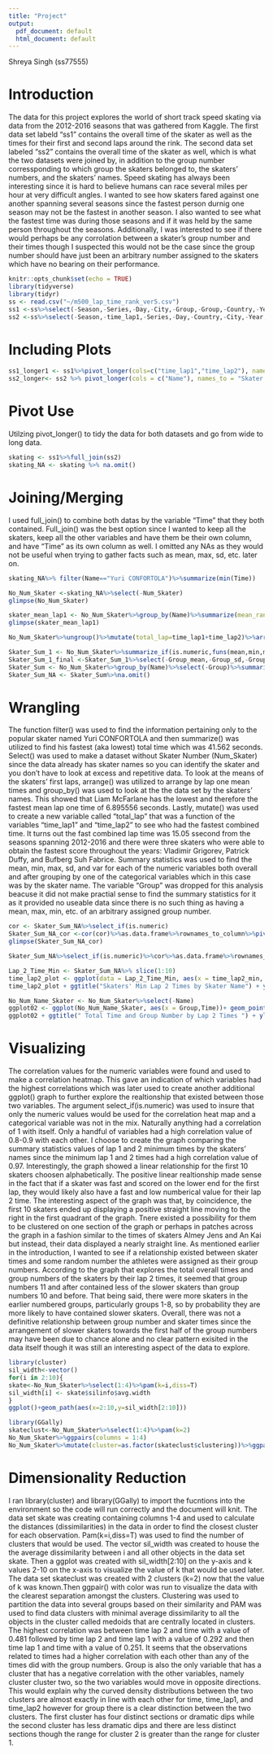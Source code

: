 ```yaml
---
title: "Project"
output:
  pdf_document: default
  html_document: default
---
```

Shreya Singh (ss77555)

# Introduction

The data for this project explores the world of short track speed skating via data from the 2012-2016 seasons that was gathered from Kaggle. The first data set labeld "ss1" contains the overall time of the skater as well as the times for their first and second laps around the rink. The second data set labeled "ss2" contains the overall time of the skater as well, which is what the two datasets were joined by, in addition to the group number corressponding to which group the skaters belonged to, the skaters' numbers, and the skaters' names. Speed skating has always been interesting since it is hard to believe humans can race several miles per hour at very difficult angles. I wanted to see how skaters fared against one another spanning several seasons since the fastest person durnig one season may not be the fastest in another season. I also wanted to see what the fastest time was during those seasons and if it was held by the same person throughout the seasons. Additionally, I was interested to see if there would perhaps be any corrolation between a skater's group number and their times though I suspected this would not be the case since the group number should have just been an arbitrary number assigned to the skaters which have no bearing on their performance. 

```r
knitr::opts_chunk$set(echo = TRUE)
library(tidyverse)
library(tidyr)
ss <- read.csv("~/m500_lap_time_rank_ver5.csv")
ss1 <-ss%>%select(-Season,-Series,-Day,-City,-Group,-Group,-Country,-Year,-Month,-Distance,-Round,-Num_Skater,-Name,-Nationality,-Rank_In_Group,-Start_Position,-Qualification,-rank_lap1,-rank_lap2,-rank_lap3,-time_lap3,-rank_lap4,-time_lap4,-rank_lap5,-time_lap5,-Time_Event)
ss2 <-ss%>%select(-Season,-time_lap1,-Series,-Day,-Country,-City,-Year,-Month,-Distance,-Round,-Nationality,-Rank_In_Group,-Start_Position,-Qualification,-rank_lap1,-rank_lap2,-time_lap2,-rank_lap3,-time_lap3,-rank_lap4,-time_lap4,-rank_lap5,-time_lap5,-Time_Event)
```


# Including Plots

```r
ss1_longer1 <- ss1%>%pivot_longer(cols=c("time_lap1","time_lap2"), names_to="time_lap", values_to="Values")
ss2_longer<- ss2 %>% pivot_longer(cols = c("Name"), names_to = "Skater Info", values_to = "Value")
```

# Pivot Use 
Utilzing pivot_longer() to tidy the data for both datasets and go from wide to long data.

```r
skating <- ss1%>%full_join(ss2)
skating_NA <- skating %>% na.omit()
```

# Joining/Merging

I used full_join() to combine both datas by the variable "Time" that they both contained. Full_join() was the best option since I wanted to keep all the skaters, keep all the other variables and have them be their own column, and have "Time" as its own column as well. I omitted any NAs as they would not be useful when trying to gather facts such as mean, max, sd, etc. later on. 


```r
skating_NA%>% filter(Name=="Yuri CONFORTOLA")%>%summarize(min(Time))
```

```r
No_Num_Skater <-skating_NA%>%select(-Num_Skater)
glimpse(No_Num_Skater)
```

```r
skater_mean_lap1 <- No_Num_Skater%>%group_by(Name)%>%summarize(mean_rank=mean(time_lap1,na.rm=T))%>%arrange(mean_rank)
glimpse(skater_mean_lap1)
```
 
```r
No_Num_Skater%>%ungroup()%>%mutate(total_lap=time_lap1+time_lap2)%>%arrange(desc(Name))%>%filter(total_lap==min(total_lap))
```
  

```r
Skater_Sum_1 <- No_Num_Skater%>%summarize_if(is.numeric,funs(mean,min,max,sd,var))%>%glimpse()
Skater_Sum_1_final <-Skater_Sum_1%>%select(-Group_mean,-Group_sd,-Group_var)%>%glimpse()
Skater_Sum <- No_Num_Skater%>%group_by(Name)%>%select(-Group)%>%summarize_if(is.numeric,funs(mean,min,max,sd,var))
Skater_Sum_NA <- Skater_Sum%>%na.omit()
```

# Wrangling

The function filter() was used to find the information pertaining only to the popular skater named Yuri CONFORTOLA and then summarize() was utilized to find his fastest (aka lowest) total time which was 41.562 seconds. Select() was used to make a dataset without Skater Number (Num_Skater) since the data already has skater names so you can identify the skater and you don't have to look at excess and repetitive data. To look at the means of the skaters' first laps, arrange() was utilized to arrange by lap one mean times and group_by() was used to look at the the data set by the skaters' names. This showed that Liam McFarlane has the lowest and therefore the fastest mean lap one time of 6.895556 seconds. Lastly, mutate() was used to create a new variable called "total_lap" that was a function of the variables "time_lap1" and "time_lap2" to see who had the fastest combined time. It turns out the fast combined lap time was 15.05 ssecond from the seasons spanning 2012-2016 and there were three skaters who were able to obtain the fastest score throughout the years: Vladimir Grigorev, Patrick Duffy, and Bufberg Suh Fabrice. 
Summary statistics was used to find the mean, min, max, sd, and var for each of the numeric variables both overall and after grouping by one of the categorical variables which in this case was by the skater name. The variable "Group" was dropped for this analysis beacuse it did not make practial sense to find the summary statistics for it as it provided no useable data since there is no such thing as having a mean, max, min, etc. of an arbitrary assigned group number. 


```r
cor <- Skater_Sum_NA%>%select_if(is.numeric)
Skater_Sum_NA_cor <-cor(cor)%>%as.data.frame%>%rownames_to_column%>%pivot_longer(-1,names_to="name",values_to="correlation")
glimpse(Skater_Sum_NA_cor)
```

```r
Skater_Sum_NA%>%select_if(is.numeric)%>%cor%>%as.data.frame%>%rownames_to_column%>%pivot_longer(-1)%>%ggplot(aes(rowname,name,fill=value))+geom_tile()+geom_text(aes(label=round(value,2)))+xlab("")+ylab("")+scale_fill_gradient2(low="red",high="blue")+theme(axis.text.x = element_text(angle=90, hjust=1))
```

```r
Lap_2_Time_Min <- Skater_Sum_NA%>% slice(1:10)
time_lap2_plot <- ggplot(data = Lap_2_Time_Min, aes(x = time_lap2_min, y = Time_min, color =Name)) + geom_point() 
time_lap2_plot + ggtitle("Skaters' Min Lap 2 Times by Skater Name") + ylab("Total Minimum Time (seconds)") + xlab("Minimum Lap 2 Time (seconds)") + scale_color_manual(name = "Name", labels = c("Adam FILIPOWICZ", "AGDESTEIN Einar", "Akash ARADHYA", "Alexander FATHOULLIN", "Aliaksandr ANTANENKA", "Aliaksandr VOLKAU", "ALMEY Jens", "Alvaro PENA", "AN Kai", "AN Victor"), values = c("pink", "purple", "red", "green", "blue", "magenta", "orange", "gray", "black", "yellow"))

```


```r
No_Num_Name_Skater <- No_Num_Skater%>%select(-Name)
ggplot02 <- ggplot(No_Num_Name_Skater, aes(x = Group,Time))+ geom_point(size=3,aes(color= time_lap2))+scale_color_gradient(low="blue", high="red") + theme(axis.text.x = element_text(angle=90, hjust=1))
ggplot02 + ggtitle(" Total Time and Group Number by Lap 2 Times ") + ylab("Total Times (sec)") + xlab("Group Number") + scale_x_continuous(breaks = seq(0, 50,5))
```

# Visualizing

The correlation values for the numeric variables were found and used to make a correlation heatmap. This gave an indication of which variables had the highest correlations which was later used to create another additional ggplot() graph to further explore the realtionship that existed between those two variables. The argument select_if(is.numeric) was used to insure that only the numeric values would be used for the correlation heat map and a categorical variable was not in the mix. Naturally anything had a correlation of 1 with itself. Only a handful of variables had a high correlation value of 0.8-0.9 with each other. 
I choose to create the graph comparing the summary statistics values of lap 1 and 2 minimum times by the skaters' names since the minimum lap 1 and 2 times had a high correlation value of 0.97. Interestingly, the graph showed a linear relationship for the first 10 skaters choosen alphabetically. The positive linear realtionship made sense in the fact that if a skater was fast and scored on the lower end for the first lap, they would likely also have a fast and low numberical value for their lap 2 time. The interesting aspect of the graph was that, by coincidence, the first 10 skaters ended up displaying a positive straight line moving to the right in the first quadrant of the graph. Tnere existed a possibility for them to be clustered on one section of the graph or perhaps in patches across the graph in a fashion similar to the times of skaters Almey Jens and An Kai but instead, their data displayed a nearly straight line. 
As mentioned earlier in the introduction, I wanted to see if a relationship existed between skater times and some random number the athletes were assigned as their group numbers. According to the graph that explores the total overall times and group numbers of the skaters by their lap 2 times, it seemed that group numbers 11 and after contained less of the slower skaters than group numbers 10 and before. That being said, there were more skaters in the earlier numbered groups, particularly groups 1-8, so by probability they are more likely to have contained slower skaters. Overall, there was not a definitive relationship between group number and skater times since the arrangement of slower skaters towards the first half of the group numbers may have been due to chance alone and no clear pattern exisited in the data itself though it was still an interesting aspect of the data to explore. 

```r
library(cluster)
sil_width<-vector()
for(i in 2:10){
skate<-No_Num_Skater%>%select(1:4)%>%pam(k=i,diss=T)
sil_width[i] <- skate$silinfo$avg.width
}
ggplot()+geom_path(aes(x=2:10,y=sil_width[2:10]))
```

```r
library(GGally)
skateclust<-No_Num_Skater%>%select(1:4)%>%pam(k=2)
No_Num_Skater%>%ggpairs(columns = 1:4)
No_Num_Skater%>%mutate(cluster=as.factor(skateclust$clustering))%>%ggpairs(columns = 1:4,aes(color=cluster))
```
 
# Dimensionality Reduction

I ran library(cluster) and library(GGally) to import the fucntions into the environment so the code will run correctly and the document will knit. The data set skate was creating containing columns 1-4 and used to calculate the distances (dissimilarities) in the data in order to find the closest cluster for each observation. Pam(k=i,diss=T) was used to find the number of clusters that would be used. The vector sil_width was created to house the the average dissimilarity between i and all other objects in the data set skate. Then a ggplot was created with sil_width[2:10] on the y-axis and k values 2-10 on the x-axis to visualize the value of k that would be used later.    
The data set skateclust was created with 2 clusters (k=2) now that the value of k was known.Then ggpair() with color was run to visualize the data with the clearest separation amongst the clusters. Clustering was used to partition the data into several groups based on their similarity and PAM was used to find data clusters with minimal average dissimilarity to all the objects in the cluster called medoids that are centrally located in clusters. The highest correlation was between time lap 2 and time with a value of 0.481 followed by time lap 2 and time lap 1 with a value of 0.292 and then time lap 1 and time with a value of 0.251. It seems that the observations related to times had a higher correlation with each other than any of the times did with the group numbers. Group is also the only variable that has a cluster that has a negative correlation with the other variables, namely cluster cluster two, so the two variables would move in opposite directions. This would explain why the curved density distributions between the two clusters are almost exactly in line with each other for time, time_lap1, and time_lap2 however for group there is a clear distinction between the two clusters. The first cluster has four distinct sections or dramatic dips while the second cluster has less dramatic dips and there are less distinct sections though the range for cluster 2 is greater than the range for cluster 1. 